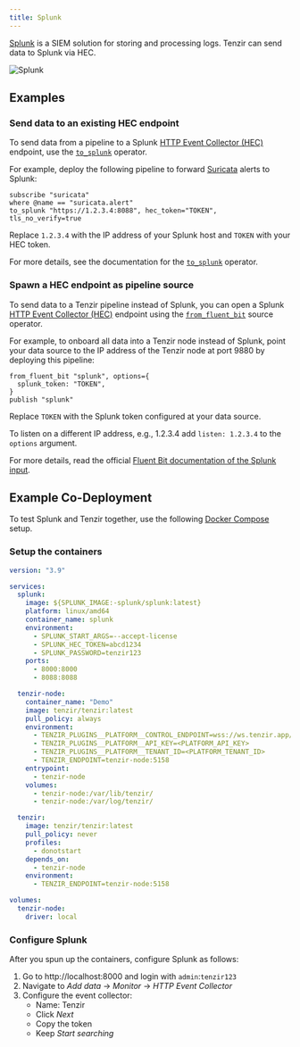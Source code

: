 ```yaml
---
title: Splunk
---
```


[Splunk](https://splunk.com) is a SIEM solution for storing
and processing logs. Tenzir can send data to Splunk via HEC.

![Splunk](splunk.svg)

## Examples

### Send data to an existing HEC endpoint

To send data from a pipeline to a Splunk [HTTP Event Collector (HEC)][hec]
endpoint, use the [`to_splunk`](../../tql2/operators/to_splunk.md) operator.

For example, deploy the following pipeline to forward
[Suricata](../suricata/README.md) alerts to Splunk:

```tql
subscribe "suricata"
where @name == "suricata.alert"
to_splunk "https://1.2.3.4:8088", hec_token="TOKEN", tls_no_verify=true
```

Replace `1.2.3.4` with the IP address of your Splunk host and `TOKEN` with your
HEC token.

For more details, see the documentation for the
[`to_splunk`](../../tql2/operators/to_splunk.md) operator.

### Spawn a HEC endpoint as pipeline source

To send data to a Tenzir pipeline instead of Splunk, you can open a Splunk [HTTP
Event Collector (HEC)][hec] endpoint using the
[`from_fluent_bit`](../../tql2/operators/from_fluent_bit.mdx) source operator.

For example, to onboard all data into a Tenzir node instead of Splunk, point
your data source to the IP address of the Tenzir node at port 9880 by deploying
this pipeline:

```tql
from_fluent_bit "splunk", options={
  splunk_token: "TOKEN",
}
publish "splunk"
```

Replace `TOKEN` with the Splunk token configured at your data source.

To listen on a different IP address, e.g., 1.2.3.4 add `listen: 1.2.3.4` to the
`options` argument.

For more details, read the official [Fluent Bit documentation of the Splunk
input][fluentbit-splunk-input].

## Example Co-Deployment

To test Splunk and Tenzir together, use the following [Docker
Compose](https://docs.docker.com/compose/) setup.

### Setup the containers

```yaml title=docker-compose.yaml
version: "3.9"

services:
  splunk:
    image: ${SPLUNK_IMAGE:-splunk/splunk:latest}
    platform: linux/amd64
    container_name: splunk
    environment:
      - SPLUNK_START_ARGS=--accept-license
      - SPLUNK_HEC_TOKEN=abcd1234
      - SPLUNK_PASSWORD=tenzir123
    ports:
      - 8000:8000
      - 8088:8088

  tenzir-node:
    container_name: "Demo"
    image: tenzir/tenzir:latest
    pull_policy: always
    environment:
      - TENZIR_PLUGINS__PLATFORM__CONTROL_ENDPOINT=wss://ws.tenzir.app/production
      - TENZIR_PLUGINS__PLATFORM__API_KEY=<PLATFORM_API_KEY>
      - TENZIR_PLUGINS__PLATFORM__TENANT_ID=<PLATFORM_TENANT_ID>
      - TENZIR_ENDPOINT=tenzir-node:5158
    entrypoint:
      - tenzir-node
    volumes:
      - tenzir-node:/var/lib/tenzir/
      - tenzir-node:/var/log/tenzir/

  tenzir:
    image: tenzir/tenzir:latest
    pull_policy: never
    profiles:
      - donotstart
    depends_on:
      - tenzir-node
    environment:
      - TENZIR_ENDPOINT=tenzir-node:5158

volumes:
  tenzir-node:
    driver: local
```

### Configure Splunk

After you spun up the containers, configure Splunk as follows:


<Steps>

1. Go to http://localhost:8000 and login with `admin`:`tenzir123`
2. Navigate to *Add data* → *Monitor* → *HTTP Event Collector*
3. Configure the event collector:
   - Name: Tenzir
   - Click *Next*
   - Copy the token
   - Keep *Start searching*

</Steps>

[fluentbit-splunk-input]: https://docs.fluentbit.io/manual/pipeline/inputs/splunk
[fluentbit-splunk-output]: https://docs.fluentbit.io/manual/pipeline/outputs/splunk
[hec]: https://docs.splunk.com/Documentation/Splunk/latest/Data/UsetheHTTPEventCollector
